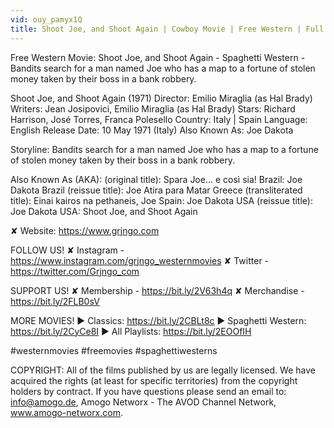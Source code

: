 ```yaml
---
vid: ouy_pamyx1Q
title: Shoot Joe, and Shoot Again | Cowboy Movie | Free Western | Full Movie English
---
```


Free Western Movie: Shoot Joe, and Shoot Again - Spaghetti Western - Bandits search for a man named Joe who has a map to a fortune of stolen money taken by their boss in a bank robbery. 

Shoot Joe, and Shoot Again (1971)
Director: Emilio Miraglia (as Hal Brady)
Writers: Jean Josipovici, Emilio Miraglia (as Hal Brady)
Stars: Richard Harrison, José Torres, Franca Polesello
Country: Italy | Spain
Language: English
Release Date: 10 May 1971 (Italy) 
Also Known As: Joe Dakota

Storyline:
Bandits search for a man named Joe who has a map to a fortune of stolen money taken by their boss in a bank robbery.

Also Known As (AKA):
(original title): Spara Joe... e così sia!
Brazil: Joe Dakota
Brazil (reissue title): Joe Atira para Matar
Greece (transliterated title): Einai kairos na pethaneis, Joe
Spain: Joe Dakota
USA (reissue title): Joe Dakota
USA: Shoot Joe, and Shoot Again

✘ Website: https://www.grjngo.com

FOLLOW US!
✘ Instagram - https://www.instagram.com/grjngo_westernmovies
✘ Twitter - https://twitter.com/Grjngo_com

SUPPORT US!
✘ Membership - https://bit.ly/2V63h4q
✘ Merchandise - https://bit.ly/2FLB0sV

MORE MOVIES! 
► Classics: https://bit.ly/2CBLt8c 
► Spaghetti Western: https://bit.ly/2CyCe8I 
► All Playlists: https://bit.ly/2EOOfIH 

#westernmovies #freemovies #spaghettiwesterns

COPYRIGHT: All of the films published by us are legally licensed. We have acquired the rights (at least for specific territories) from the copyright holders by contract. If you have questions please send an email to: info@amogo.de, Amogo Networx - The AVOD Channel Network, www.amogo-networx.com.